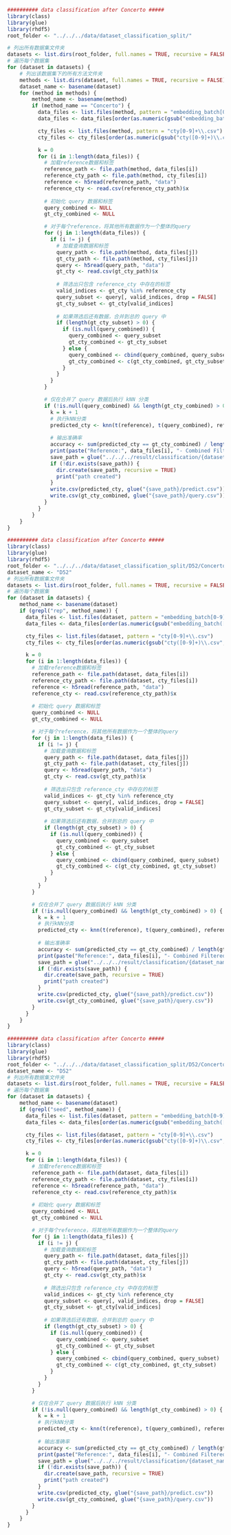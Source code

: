 

```r
########## data classification after Concerto #####
library(class)
library(glue)
library(rhdf5)
root_folder <- "../../../data/dataset_classification_split/"

# 列出所有数据集文件夹
datasets <- list.dirs(root_folder, full.names = TRUE, recursive = FALSE)
# 遍历每个数据集
for (dataset in datasets) {
    # 列出该数据集下的所有方法文件夹
    methods <- list.dirs(dataset, full.names = TRUE, recursive = FALSE)   
    dataset_name <- basename(dataset)
    for (method in methods) {
        method_name <- basename(method)
        if (method_name == "Concerto") {
          data_files <- list.files(method, pattern = "embedding_batch[0-9]+\\.h5")
          data_files <- data_files[order(as.numeric(gsub("embedding_batch([0-9]+)\\.h5", "\\1", data_files)))]

          cty_files <- list.files(method, pattern = "cty[0-9]+\\.csv")
          cty_files <- cty_files[order(as.numeric(gsub("cty([0-9]+)\\.csv", "\\1", cty_files)))]

          k = 0
          for (i in 1:length(data_files)) {
            # 加载reference数据和标签
            reference_path <- file.path(method, data_files[i])
            reference_cty_path <- file.path(method, cty_files[i])
            reference <- h5read(reference_path, "data")
            reference_cty <- read.csv(reference_cty_path)$x
            
            # 初始化 query 数据和标签
            query_combined <- NULL
            gt_cty_combined <- NULL

            # 对于每个reference，将其他所有数据作为一个整体的query
            for (j in 1:length(data_files)) {
              if (i != j) {
                # 加载查询数据和标签
                query_path <- file.path(method, data_files[j])
                gt_cty_path <- file.path(method, cty_files[j])
                query <- h5read(query_path, "data")
                gt_cty <- read.csv(gt_cty_path)$x
                
                # 筛选出只包含 reference_cty 中存在的标签
                valid_indices <- gt_cty %in% reference_cty
                query_subset <- query[, valid_indices, drop = FALSE]
                gt_cty_subset <- gt_cty[valid_indices]
                
                # 如果筛选后还有数据，合并到总的 query 中
                if (length(gt_cty_subset) > 0) {
                  if (is.null(query_combined)) {
                    query_combined <- query_subset
                    gt_cty_combined <- gt_cty_subset
                  } else {
                    query_combined <- cbind(query_combined, query_subset)
                    gt_cty_combined <- c(gt_cty_combined, gt_cty_subset)
                  }
                }
              }
            }

            # 仅在合并了 query 数据后执行 kNN 分类
            if (!is.null(query_combined) && length(gt_cty_combined) > 0) {
              k = k + 1
              # 执行kNN分类
              predicted_cty <- knn(t(reference), t(query_combined), reference_cty, 5)
              
              # 输出准确率
              accuracy <- sum(predicted_cty == gt_cty_combined) / length(gt_cty_combined)
              print(paste("Reference:", data_files[i], "- Combined Filtered Query Batches - Accuracy:", accuracy))
              save_path = glue("../../../result/classification/{dataset_name}/Concerto_knn/r{k}")
              if (!dir.exists(save_path)) {
                dir.create(save_path, recursive = TRUE)
                print("path created")
              }
              write.csv(predicted_cty, glue("{save_path}/predict.csv"))
              write.csv(gt_cty_combined, glue("{save_path}/query.csv"))
            }
          }
        }
    }
}
```



```r
########## data classification after Concerto #####
library(class)
library(glue)
library(rhdf5)
root_folder <- "../../../data/dataset_classification_split/D52/Concerto/"
dataset_name <- "D52"
# 列出所有数据集文件夹
datasets <- list.dirs(root_folder, full.names = TRUE, recursive = FALSE)
# 遍历每个数据集
for (dataset in datasets) {
    method_name <- basename(dataset)
    if (grepl("rep", method_name)) {
      data_files <- list.files(dataset, pattern = "embedding_batch[0-9]+\\.h5")
      data_files <- data_files[order(as.numeric(gsub("embedding_batch([0-9]+)\\.h5", "\\1", data_files)))]

      cty_files <- list.files(dataset, pattern = "cty[0-9]+\\.csv")
      cty_files <- cty_files[order(as.numeric(gsub("cty([0-9]+)\\.csv", "\\1", cty_files)))]

      k = 0
      for (i in 1:length(data_files)) {
        # 加载reference数据和标签
        reference_path <- file.path(dataset, data_files[i])
        reference_cty_path <- file.path(dataset, cty_files[i])
        reference <- h5read(reference_path, "data")
        reference_cty <- read.csv(reference_cty_path)$x
        
        # 初始化 query 数据和标签
        query_combined <- NULL
        gt_cty_combined <- NULL

        # 对于每个reference，将其他所有数据作为一个整体的query
        for (j in 1:length(data_files)) {
          if (i != j) {
            # 加载查询数据和标签
            query_path <- file.path(dataset, data_files[j])
            gt_cty_path <- file.path(dataset, cty_files[j])
            query <- h5read(query_path, "data")
            gt_cty <- read.csv(gt_cty_path)$x
            
            # 筛选出只包含 reference_cty 中存在的标签
            valid_indices <- gt_cty %in% reference_cty
            query_subset <- query[, valid_indices, drop = FALSE]
            gt_cty_subset <- gt_cty[valid_indices]
            
            # 如果筛选后还有数据，合并到总的 query 中
            if (length(gt_cty_subset) > 0) {
              if (is.null(query_combined)) {
                query_combined <- query_subset
                gt_cty_combined <- gt_cty_subset
              } else {
                query_combined <- cbind(query_combined, query_subset)
                gt_cty_combined <- c(gt_cty_combined, gt_cty_subset)
              }
            }
          }
        }

        # 仅在合并了 query 数据后执行 kNN 分类
        if (!is.null(query_combined) && length(gt_cty_combined) > 0) {
          k = k + 1
          # 执行kNN分类
          predicted_cty <- knn(t(reference), t(query_combined), reference_cty, 5)
          
          # 输出准确率
          accuracy <- sum(predicted_cty == gt_cty_combined) / length(gt_cty_combined)
          print(paste("Reference:", data_files[i], "- Combined Filtered Query Batches - Accuracy:", accuracy))
          save_path = glue("../../../result/classification/{dataset_name}/Concerto_knn/{method_name}/r{k}")
          if (!dir.exists(save_path)) {
            dir.create(save_path, recursive = TRUE)
            print("path created")
          }
          write.csv(predicted_cty, glue("{save_path}/predict.csv"))
          write.csv(gt_cty_combined, glue("{save_path}/query.csv"))
        }
      }
    }
}
```


```r
########## data classification after Concerto #####
library(class)
library(glue)
library(rhdf5)
root_folder <- "../../../data/dataset_classification_split/D52/Concerto/"
dataset_name <- "D52"
# 列出所有数据集文件夹
datasets <- list.dirs(root_folder, full.names = TRUE, recursive = FALSE)
# 遍历每个数据集
for (dataset in datasets) {
    method_name <- basename(dataset)
    if (grepl("seed", method_name)) {
      data_files <- list.files(dataset, pattern = "embedding_batch[0-9]+\\.h5")
      data_files <- data_files[order(as.numeric(gsub("embedding_batch([0-9]+)\\.h5", "\\1", data_files)))]

      cty_files <- list.files(dataset, pattern = "cty[0-9]+\\.csv")
      cty_files <- cty_files[order(as.numeric(gsub("cty([0-9]+)\\.csv", "\\1", cty_files)))]

      k = 0
      for (i in 1:length(data_files)) {
        # 加载reference数据和标签
        reference_path <- file.path(dataset, data_files[i])
        reference_cty_path <- file.path(dataset, cty_files[i])
        reference <- h5read(reference_path, "data")
        reference_cty <- read.csv(reference_cty_path)$x
        
        # 初始化 query 数据和标签
        query_combined <- NULL
        gt_cty_combined <- NULL

        # 对于每个reference，将其他所有数据作为一个整体的query
        for (j in 1:length(data_files)) {
          if (i != j) {
            # 加载查询数据和标签
            query_path <- file.path(dataset, data_files[j])
            gt_cty_path <- file.path(dataset, cty_files[j])
            query <- h5read(query_path, "data")
            gt_cty <- read.csv(gt_cty_path)$x
            
            # 筛选出只包含 reference_cty 中存在的标签
            valid_indices <- gt_cty %in% reference_cty
            query_subset <- query[, valid_indices, drop = FALSE]
            gt_cty_subset <- gt_cty[valid_indices]
            
            # 如果筛选后还有数据，合并到总的 query 中
            if (length(gt_cty_subset) > 0) {
              if (is.null(query_combined)) {
                query_combined <- query_subset
                gt_cty_combined <- gt_cty_subset
              } else {
                query_combined <- cbind(query_combined, query_subset)
                gt_cty_combined <- c(gt_cty_combined, gt_cty_subset)
              }
            }
          }
        }

        # 仅在合并了 query 数据后执行 kNN 分类
        if (!is.null(query_combined) && length(gt_cty_combined) > 0) {
          k = k + 1
          # 执行kNN分类
          predicted_cty <- knn(t(reference), t(query_combined), reference_cty, 5)
          
          # 输出准确率
          accuracy <- sum(predicted_cty == gt_cty_combined) / length(gt_cty_combined)
          print(paste("Reference:", data_files[i], "- Combined Filtered Query Batches - Accuracy:", accuracy))
          save_path = glue("../../../result/classification/{dataset_name}/Concerto_knn/{method_name}/r{k}")
          if (!dir.exists(save_path)) {
            dir.create(save_path, recursive = TRUE)
            print("path created")
          }
          write.csv(predicted_cty, glue("{save_path}/predict.csv"))
          write.csv(gt_cty_combined, glue("{save_path}/query.csv"))
        }
      }
    }
}
```